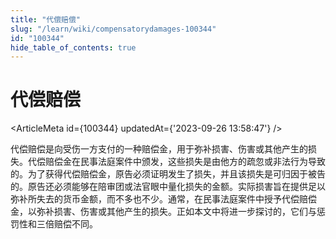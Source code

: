 ```yaml
---
title: "代偿赔偿"
slug: "/learn/wiki/compensatorydamages-100344"
id: "100344"
hide_table_of_contents: true
---
```



# 代偿赔偿

<ArticleMeta id={100344} updatedAt={'2023-09-26 13:58:47'} />
<div className='border-solid border-b border-t-0 my-4 border-[var(--ifm-color-gray-300)]' />

代偿赔偿是向受伤一方支付的一种赔偿金，用于弥补损害、伤害或其他产生的损失。代偿赔偿金在民事法庭案件中颁发，这些损失是由他方的疏忽或非法行为导致的。为了获得代偿赔偿金，原告必须证明发生了损失，并且该损失是可归因于被告的。原告还必须能够在陪审团或法官眼中量化损失的金额。实际损害旨在提供足以弥补所失去的货币金额，而不多也不少。通常，在民事法庭案件中授予代偿赔偿金，以弥补损害、伤害或其他产生的损失。正如本文中将进一步探讨的，它们与惩罚性和三倍赔偿不同。
